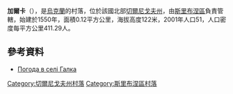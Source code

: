 {{coord|50|38|27|N|32|56|52|E|scale:100000|display=title}}

'''加爾卡'''（{{lang-uk|Галка}}），是[[烏克蘭|烏克蘭]]的村落，位於該國北部[[切爾尼戈夫州|切爾尼戈夫州]]，由[[斯里布涅區|斯里布涅區]]負責管轄，始建於1550年，面積0.12平方公里，海拔高度122米，2001年人口51，人口密度每平方公里411.29人。

==參考資料==
* [http://weather.in.ua/ua/chernigovskaja/4845 Погода в селі Галка]{{Wayback|url=http://weather.in.ua/ua/chernigovskaja/4845 |date=20111220123030 }}

[[Category:切爾尼戈夫州村落|Category:切爾尼戈夫州村落]]
[[Category:斯里布涅區村落|Category:斯里布涅區村落]]


{{Chernihiv-geo-stub}}